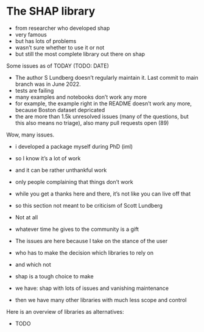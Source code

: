 # The SHAP library


- from researcher who developed shap
- very famous
- but has lots of problems
- wasn't sure whether to use it or not
- but still the most complete library out there on shap



Some issues as of TODAY (TODO: DATE)

- The author S Lundberg doesn't regularly maintain it. Last commit to main branch was in June 2022.
- tests are failing
- many examples and notebooks don't work any more
- for example, the example right in the README doesn't work any more, because Boston dataset depricated
- the are more than 1.5k unresolved issues (many of the questions, but this also means no triage), also many pull requests open (89) 

Wow, many issues.

- i developed a package myself during PhD (iml)
- so I know it's a lot of work
- and it can be rather unthankful work
- only people complaining that things don't work
- while you get a thanks here and there, it's not like you can live off that
- so this section not meant to be criticism of Scott Lundberg
- Not at all
- whatever time he gives to the community is a gift


- The issues are here because I take on the stance of the user
- who has to make the decision which libraries to rely on
- and which not
- shap is a tough choice to make 
- we have: shap with lots of issues and vanishing maintenance
- then we have many other libraries with much less scope and control


Here is an overview of libraries as alternatives:

- TODO




